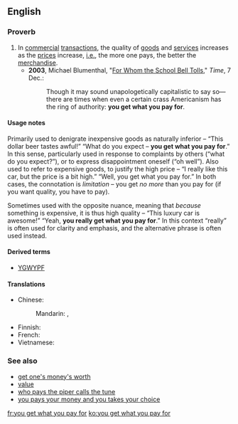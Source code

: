 ==English==

===Proverb===
{{head|en|proverb|head=[[you]] [[get]] [[what]] [[you]] [[pay]] [[for]]}}

# In [[commercial]] [[transaction]]s, the quality of [[goods]] and [[services]] increases as the [[price]]s increase, [[i.e.]], the more one pays, the better the [[merchandise]].
#* '''2003''', Michael Blumenthal, "[http://www.time.com/time/magazine/article/0,9171,557024,00.html For Whom the School Bell Tolls]," ''Time'', 7 Dec.:
#*: Though it may sound unapologetically capitalistic to say so—there are times when even a certain crass Americanism has the ring of authority: '''you get what you pay for'''.

====Usage notes====
Primarily used to denigrate inexpensive goods as naturally inferior – “This dollar beer tastes awful!” “What do you expect – '''you get what you pay for'''.” In this sense, particularly used in response to complaints by others (“what do you expect?”), or to express disappointment oneself (“oh well”). Also used to refer to expensive goods, to justify the high price – “I really like this car, but the price is a bit high.” “Well, you get what you pay for.” In both cases, the connotation is ''limitation'' – you get ''no more'' than you pay for (if you want quality, you have to pay).

Sometimes used with the opposite nuance, meaning that ''because'' something is expensive, it is thus high quality – “This luxury car is awesome!” “Yeah, '''you really get what you pay for'''.” In this context “really” is often used for clarity and emphasis, and the alternative phrase {{term|get one's money's worth|lang=en}} is often used instead.

====Derived terms====
* [[YGWYPF]]

====Translations====
{{trans-top|quality of goods increases as the prices increases}}
* Chinese:
*: Mandarin: {{t|zh|一分錢，一分貨|sc=Hani}}, {{t|zh|一分钱，一分货|tr=yī fēn qián, yī fēn huò|sc=Hani}}
{{trans-mid}}
* Finnish: {{t|fi|sitä saat, mitä tilaat}}
* French: {{t|fr|en avoir pour son argent}}
* Vietnamese: {{t|vi|tiền nào của đó}}
{{trans-bottom}}

===See also===
* [[get one's money's worth]]
* [[value]]
* [[who pays the piper calls the tune]]
* [[you pays your money and you takes your choice]]

[[fr:you get what you pay for]]
[[ko:you get what you pay for]]